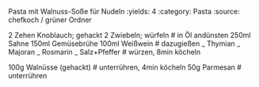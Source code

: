 Pasta mit Walnuss-Soße für Nudeln
:yields: 4
:category: Pasta
:source: chefkoch / grüner Ordner

2 Zehen Knoblauch; gehackt
2 Zwiebeln; würfeln
# in Öl andünsten
250ml Sahne
150ml Gemüsebrühe
100ml Weißwein
# dazugießen
_ Thymian
_ Majoran
_ Rosmarin
_ Salz+Pfeffer
# würzen, 8min köcheln

100g Walnüsse (gehackt)
# unterrühren, 4min köcheln
50g Parmesan
# unterrühren


